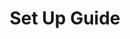 ---
title: "Set Up Guide"
description: "Description of your new file."
sidebarTitle: "Set Up Guide"
---